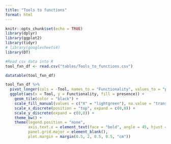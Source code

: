 ```yaml
---
title: "Tools to functions"
format: html
---
```


```r
knitr::opts_chunk$set(echo = TRUE)
library(dplyr)
library(ggplot2)
library(tidyr)
# library(googlesheets4)
library(DT)
```

```r
#Read csv data into R
tool_fxn_df <- read.csv("tables/Tools_to_functions.csv")
```

```r
datatable(tool_fxn_df)
```

```r
tool_fxn_df %>% 
  pivot_longer(cols = -Tool, names_to = "Functionality", values_to = "presence") %>% 
  ggplot(aes(x = Tool, y = Functionality, fill = presence)) +
    geom_tile(color = "black") +
    scale_fill_manual(values = c("X" = "lightgreen"), na.value = "transparent") +
    scale_x_discrete(position = "top", expand = c(0,0)) +
    scale_y_discrete(expand = c(0,0)) +
    theme_bw() +
    theme(legend.position = "none",
          axis.text.x = element_text(face = "bold", angle = 45, hjust = 0, vjust = 0.2),
          panel.grid.major = element_blank(),
          plot.margin = margin(0.5, 2, 0.5, 0.5, "cm"))
```

